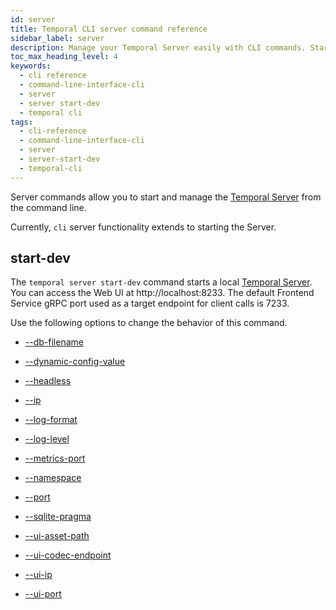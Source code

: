 ```yaml
---
id: server
title: Temporal CLI server command reference
sidebar_label: server
description: Manage your Temporal Server easily with CLI commands. Start a local server using `temporal server start-dev` and access the Web UI at http://localhost:8233. Customize with multiple options.
toc_max_heading_level: 4
keywords:
  - cli reference
  - command-line-interface-cli
  - server
  - server start-dev
  - temporal cli
tags:
  - cli-reference
  - command-line-interface-cli
  - server
  - server-start-dev
  - temporal-cli
---
```


Server commands allow you to start and manage the [Temporal Server](/clusters#temporal-server) from the command line.

Currently, `cli` server functionality extends to starting the Server.

## start-dev

The `temporal server start-dev` command starts a local [Temporal Server](/clusters#temporal-server).
You can access the Web UI at http://localhost:8233.
The default Frontend Service gRPC port used as a target endpoint for client calls is 7233.

Use the following options to change the behavior of this command.

- [--db-filename](/cli/cmd-options#db-filename)

- [--dynamic-config-value](/cli/cmd-options#dynamic-config-value)

- [--headless](/cli/cmd-options#headless)

- [--ip](/cli/cmd-options#ip)

- [--log-format](/cli/cmd-options#log-format)

- [--log-level](/cli/cmd-options#log-level)

- [--metrics-port](/cli/cmd-options#metrics-port)

- [--namespace](/cli/cmd-options#namespace)

- [--port](/cli/cmd-options#port)

- [--sqlite-pragma](/cli/cmd-options#sqlite-pragma)

- [--ui-asset-path](/cli/cmd-options#ui-asset-path)

- [--ui-codec-endpoint](/cli/cmd-options#ui-codec-endpoint)

- [--ui-ip](/cli/cmd-options#ui-ip)

- [--ui-port](/cli/cmd-options#ui-port)
